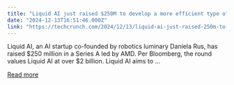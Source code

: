```yaml
---
title: "Liquid AI just raised $250M to develop a more efficient type of AI model"
date: "2024-12-13T16:51:46.000Z"
link: "https://techcrunch.com/2024/12/13/liquid-ai-just-raised-250m-to-develop-a-more-efficient-type-of-ai-model/"
---
```


Liquid AI, an AI startup co-founded by robotics luminary Daniela Rus, has raised $250 million in a Series A led by AMD. Per Bloomberg, the round values Liquid AI at over $2 billion. Liquid AI aims to ...

[Read more](https://techcrunch.com/2024/12/13/liquid-ai-just-raised-250m-to-develop-a-more-efficient-type-of-ai-model/)
